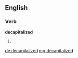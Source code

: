 ==English==

===Verb===
'''decapitalized'''

# {{past of|decapitalize}}

[[de:decapitalized]]
[[mg:decapitalized]]